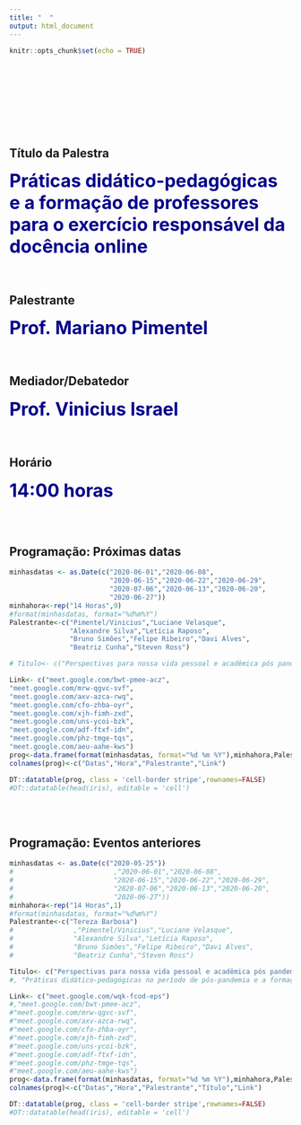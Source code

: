 ```yaml
---
title: "  "
output: html_document
---
```


```r
knitr::opts_chunk$set(echo = TRUE)
```
<br>
<br>
<br>
<br>
<br>
<br>
<br>

## Título da Palestra

<span style=" font-size: 32px; font-weight:bold; color:darkblue;">
Práticas didático-pedagógicas e a formação de professores para o exercício responsável da docência online</span>
<br>
<br>
<br>
<!--
## Resumo

<span style=" font-size: 20px; font-weight:bold; color:darkblue;">A disseminação do COVID- 19 no Brasil e no mundo ainda está cercada de incertezas mas já indicam que deverão acontecer mudanças relevantes na nossa vida. Serão feitas reflexões a respeito das que poderão ser positivas e que medidas para diminuir os efeitos negativos.</span>
<br>
<br>
<br>
-->

## Palestrante

<span style=" font-size: 32px; font-weight:bold; color:darkblue;">Prof. Mariano Pimentel </span>
<br>
<br>
<br>


## Mediador/Debatedor

<span style=" font-size: 32px; font-weight:bold; color:darkblue;">Prof. Vinicius Israel</span>
<br>
<br>
<br>

## Horário

<span style=" font-size: 32px; font-weight:bold; color:darkblue;">14:00 horas</span>

<br>
<br>

## Programação: Próximas datas

```r
minhasdatas <- as.Date(c("2020-06-01","2020-06-08",
                         "2020-06-15","2020-06-22","2020-06-29",
                         "2020-07-06","2020-06-13","2020-06-20",
                         "2020-06-27"))
minhahora<-rep("14 Horas",9)
#format(minhasdatas, format="%d%m%Y")
Palestrante<-c("Pimentel/Vinicius","Luciane Velasque",
               "Alexandre Silva","Letícia Raposo",
               "Bruno Simões","Felipe Ribeiro","Davi Alves",
               "Beatriz Cunha","Steven Ross")

# Titulo<- c("Perspectivas para nossa vida pessoal e acadêmica pós pandemia", "Práticas didático-pedagógicas no período de pós-pandemia e a formação de professores para o exercício responsável da docência online")

Link<- c("meet.google.com/bwt-pmee-acz",
"meet.google.com/mrw-qgvc-svf",
"meet.google.com/axv-azca-rwq",
"meet.google.com/cfo-zhba-oyr",
"meet.google.com/xjh-fimh-zxd",
"meet.google.com/uns-ycoi-bzk",
"meet.google.com/adf-ftxf-idn",
"meet.google.com/phz-tmge-tqs",
"meet.google.com/aeu-aahe-kws")
prog<-data.frame(format(minhasdatas, format="%d %m %Y"),minhahora,Palestrante,Link)
colnames(prog)<-c("Datas","Hora","Palestrante","Link")

DT::datatable(prog, class = 'cell-border stripe',rownames=FALSE)
#DT::datatable(head(iris), editable = 'cell')
```

<br>
<br>


## Programação: Eventos anteriores

```r
minhasdatas <- as.Date(c("2020-05-25"))
#                         ,"2020-06-01","2020-06-08",
#                         "2020-06-15","2020-06-22","2020-06-29",
#                         "2020-07-06","2020-06-13","2020-06-20",
#                         "2020-06-27"))
minhahora<-rep("14 Horas",1)
#format(minhasdatas, format="%d%m%Y")
Palestrante<-c("Tereza Barbosa")
#               ,"Pimentel/Vinicius","Luciane Velasque",
#               "Alexandre Silva","Letícia Raposo",
#               "Bruno Simões","Felipe Ribeiro","Davi Alves",
#               "Beatriz Cunha","Steven Ross")

Titulo<- c("Perspectivas para nossa vida pessoal e acadêmica pós pandemia")
#, "Práticas didático-pedagógicas no período de pós-pandemia e a formação de professores para o exercício responsável da docência online")

Link<- c("meet.google.com/wqk-fcod-eps")
#,"meet.google.com/bwt-pmee-acz",
#"meet.google.com/mrw-qgvc-svf",
#"meet.google.com/axv-azca-rwq",
#"meet.google.com/cfo-zhba-oyr",
#"meet.google.com/xjh-fimh-zxd",
#"meet.google.com/uns-ycoi-bzk",
#"meet.google.com/adf-ftxf-idn",
#"meet.google.com/phz-tmge-tqs",
#"meet.google.com/aeu-aahe-kws")
prog<-data.frame(format(minhasdatas, format="%d %m %Y"),minhahora,Palestrante,Titulo, Link)
colnames(prog)<-c("Datas","Hora","Palestrante","Título","Link")

DT::datatable(prog, class = 'cell-border stripe',rownames=FALSE)
#DT::datatable(head(iris), editable = 'cell')
```

